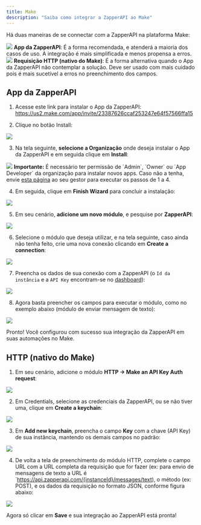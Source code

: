 ```yaml
---
title: Make
description: "Saiba como integrar a ZapperAPI ao Make"
---
```


Há duas maneiras de se connectar com a ZapperAPI na plataforma Make:

<div style={{display: 'flex', alignItems: 'center' }}>
  <img 
    style={{padding: '8px', backgroundColor: '#2563eb', borderRadius: '8px'}} 
    noZoom 
    src="./make-zapperapi-app.png" 
  />
  <span style={{padding: '8px'}}><strong>App da ZapperAPI</strong>: É a forma recomendada, e atenderá a maioria dos casos de uso. A integração é mais simplificada e menos propensa a erros.</span>
</div>

<div style={{display: 'flex', alignItems: 'center' }}>
  <img 
    style={{padding: '8px', backgroundColor: '#007ee5', borderRadius: '8px'}} 
    noZoom 
    src="./make-http-builtin.png" 
  />
  <span style={{padding: '8px'}}><strong>Requisição HTTP (nativo do Make)</strong>: É a forma alternativa quando o App da ZapperAPI não contemplar a solução. Deve ser usado com mais cuidado pois é mais sucetível a erros no preenchimento dos campos.</span>
</div>

## App da ZapperAPI

1. Acesse este link para instalar o App da ZapperAPI: https://us2.make.com/app/invite/23387626ccaf253247e64f57566ffa15

2. Clique no botão Install: 
<img noZoom src="./make-step-1.png" />

3. Na tela seguinte, <strong>selecione a Organização</strong> onde deseja instalar o App da ZapperAPI e em seguida clique em <strong>Install</strong>:
<img noZoom src="./make-step-2.png" />
<strong>Importante:</strong>
É necessário ter permissão de `Admin`, `Owner` ou `App Developer` da organização
para instalar novos apps. Caso não a tenha, envie <a href="#app-da-zapperapi">esta página</a> ao seu gestor para executar os passos de 1 a 4.

4. Em seguida, clique em <strong>Finish Wizard</strong> para concluir a instalação:
<img noZoom src="./make-step-3.png" />

5. Em seu cenário, <strong>adicione um novo módulo</strong>, e pesquise por <strong>ZapperAPI</strong>:
<img noZoom src="./make-step-4.png" />

6. Selecione o módulo que deseja utilizar, e na tela seguinte, caso ainda não tenha
feito, crie uma nova conexão clicando em <strong>Create a connection</strong>:
<img noZoom src="./make-step-5.png" />

7. Preencha os dados de sua conexão com a ZapperAPI (o `Id da instância` e a `API Key` encontram-se no <a href="https://app.zapperapi.com/dash" target="_blank">dashboard</a>):
<img noZoom src="./make-step-6.png" />

8. Agora basta preencher os campos para executar o módulo, como no exemplo abaixo
(módulo de enviar mensagem de texto):
<img noZoom src="./make-step-7.png" />

Pronto! Você configurou com sucesso sua integração da ZapperAPI em suas automações no Make.

## HTTP (nativo do Make)

1. Em seu cenário, adicione o módulo <strong>HTTP -> Make an API Key Auth request</strong>:
<img noZoom src="./make-http-step-1.png" />

2. Em Credentials, selecione as credenciais da ZapperAPI, ou se não tiver uma, clique em <strong>Create a keychain</strong>:
<img noZoom src="./make-http-step-2.png" />

3. Em <strong>Add new keychain</strong>, preencha o campo <strong>Key</strong> com a chave (API Key) de sua instância, mantendo
os demais campos no padrão:
<img noZoom src="./make-http-step-3.png" />

4. De volta a tela de preenchimento do módulo HTTP, complete o campo URL com a URL completa da requisição que for fazer
(ex: para envio de mensagens de texto a URL é `https://api.zapperapi.com/{instanceId}/messages/text), o método (ex: POST),
e os dados da requisição no formato JSON, conforme figura abaixo:
<img noZoom src="./make-http-step-4.png" />

Agora só clicar em <strong>Save</strong> e sua integração ao ZapperAPI está pronta!
